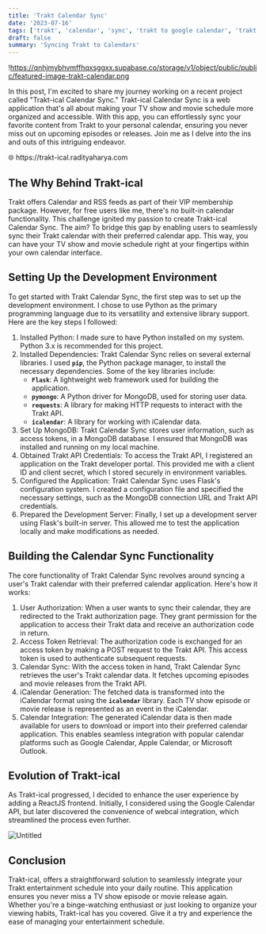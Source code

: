 ```yaml
---
title: 'Trakt Calendar Sync'
date: '2023-07-16'
tags: ['trakt', 'calendar', 'sync', 'trakt to google calendar', 'trakt to ical', 'trakt to outlook', 'trakt to apple calendar']
draft: false
summary: 'Syncing Trakt to Calendars'
---
```



!https://qnhjmybhvmffhqxsggxx.supabase.co/storage/v1/object/public/public/featured-image-trakt-calendar.png

In this post, I'm excited to share my journey working on a recent project called "Trakt-ical Calendar Sync." Trakt-ical Calendar Sync is a web application that's all about making your TV show and movie schedule more organized and accessible. With this app, you can effortlessly sync your favorite content from Trakt to your personal calendar, ensuring you never miss out on upcoming episodes or releases. Join me as I delve into the ins and outs of this intriguing endeavor.

<aside>
🌐 https://trakt-ical.radityaharya.com

</aside>

## The Why Behind Trakt-ical

Trakt offers Calendar and RSS feeds as part of their VIP membership package. However, for free users like me, there's no built-in calendar functionality. This challenge ignited my passion to create Trakt-ical Calendar Sync. The aim? To bridge this gap by enabling users to seamlessly sync their Trakt calendar with their preferred calendar app. This way, you can have your TV show and movie schedule right at your fingertips within your own calendar interface.

## **Setting Up the Development Environment**

To get started with Trakt Calendar Sync, the first step was to set up the development environment. I chose to use Python as the primary programming language due to its versatility and extensive library support. Here are the key steps I followed:

1. Installed Python: I made sure to have Python installed on my system. Python 3.x is recommended for this project.
2. Installed Dependencies: Trakt Calendar Sync relies on several external libraries. I used **`pip`**, the Python package manager, to install the necessary dependencies. Some of the key libraries include:
    - **`Flask`**: A lightweight web framework used for building the application.
    - **`pymongo`**: A Python driver for MongoDB, used for storing user data.
    - **`requests`**: A library for making HTTP requests to interact with the Trakt API.
    - **`icalendar`**: A library for working with iCalendar data.
3. Set Up MongoDB: Trakt Calendar Sync stores user information, such as access tokens, in a MongoDB database. I ensured that MongoDB was installed and running on my local machine.
4. Obtained Trakt API Credentials: To access the Trakt API, I registered an application on the Trakt developer portal. This provided me with a client ID and client secret, which I stored securely in environment variables.
5. Configured the Application: Trakt Calendar Sync uses Flask's configuration system. I created a configuration file and specified the necessary settings, such as the MongoDB connection URL and Trakt API credentials.
6. Prepared the Development Server: Finally, I set up a development server using Flask's built-in server. This allowed me to test the application locally and make modifications as needed.

## **Building the Calendar Sync Functionality**

The core functionality of Trakt Calendar Sync revolves around syncing a user's Trakt calendar with their preferred calendar application. Here's how it works:

1. User Authorization: When a user wants to sync their calendar, they are redirected to the Trakt authorization page. They grant permission for the application to access their Trakt data and receive an authorization code in return.
2. Access Token Retrieval: The authorization code is exchanged for an access token by making a POST request to the Trakt API. This access token is used to authenticate subsequent requests.
3. Calendar Sync: With the access token in hand, Trakt Calendar Sync retrieves the user's Trakt calendar data. It fetches upcoming episodes and movie releases from the Trakt API.
4. iCalendar Generation: The fetched data is transformed into the iCalendar format using the **`icalendar`** library. Each TV show episode or movie release is represented as an event in the iCalendar.
5. Calendar Integration: The generated iCalendar data is then made available for users to download or import into their preferred calendar application. This enables seamless integration with popular calendar platforms such as Google Calendar, Apple Calendar, or Microsoft Outlook.

## Evolution of Trakt-ical

As Trakt-ical progressed, I decided to enhance the user experience by adding a ReactJS frontend. Initially, I considered using the Google Calendar API, but later discovered the convenience of webcal integration, which streamlined the process even further.

![Untitled](https://s3-us-west-2.amazonaws.com/secure.notion-static.com/fb9f1cdd-b20e-446e-b57a-c1d19fe93421/Untitled.png)

## Conclusion

Trakt-ical, offers a straightforward solution to seamlessly integrate your Trakt entertainment schedule into your daily routine. This application ensures you never miss a TV show episode or movie release again. Whether you're a binge-watching enthusiast or just looking to organize your viewing habits, Trakt-ical has you covered. Give it a try and experience the ease of managing your entertainment schedule.


